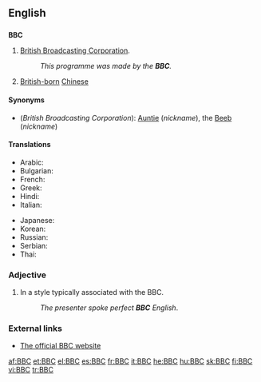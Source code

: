 ==English==
{{wikipedia}}

==={{initialism}}===
'''BBC'''

# {{context|''usually preceded by'' "the"}} [[British Broadcasting Corporation]].
#:''This programme was made by the '''BBC'''.''
# [[British-born]] [[Chinese]]

====Synonyms====
*(''British Broadcasting Corporation''): [[Auntie]] (''nickname''), the [[Beeb]] (''nickname'')

====Translations====
{{trans-top|British Broadcasting Corporation}}
* Arabic: {{t|ar|بي بي سي|m|tr=bii bii sii}}
* Bulgarian: {{t|bg|Би Би Си|tr=Bi bi sí}}
* French: {{t+|fr|BBC|f}}
* Greek: {{t|el|Μπι Μπι Σι|tr=Bi Bi Si}}
* Hindi: {{t|hi|बीबीसी|tr=bībīsī|sc=Deva}}
* Italian: {{t+|it|BBC|f}}
{{trans-mid}}
* Japanese: {{t|ja|ﾋﾞｰ・ビー・シー|tr=bī-bī-shī}}
* Korean: {{t|ko|비비시|tr=bibisi|sc=Kore}}
* Russian: {{t-|ru|Би-би-си|f|tr=Bi-bi-sí}}
* Serbian: {{t-|sr|Би-би-си|m|tr=Bi-bi-si|sc=Cyrl}}
* Thai: {{t|th|บีบีซี|tr=bee-bee-see|sc=Thai}}
{{trans-bottom}}

{{trans-top|British-born Chinese}}
{{trans-mid}}
{{trans-bottom}}

===Adjective===
{{en-adj|-}}

# In a style typically associated with the BBC.
#:''The presenter spoke perfect '''BBC''' English''.

===External links===
*[http://www.bbc.co.uk The official BBC website]

[[af:BBC]]
[[et:BBC]]
[[el:BBC]]
[[es:BBC]]
[[fr:BBC]]
[[it:BBC]]
[[he:BBC]]
[[hu:BBC]]
[[sk:BBC]]
[[fi:BBC]]
[[vi:BBC]]
[[tr:BBC]]
